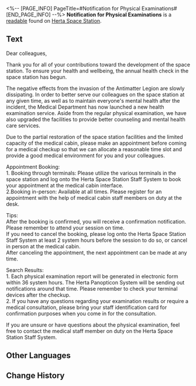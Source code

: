 <%-- [PAGE_INFO]
PageTitle=#Notification for Physical Examinations#
[END_PAGE_INFO] --%>
{{Readable Infobox
|id           = 135
|partIds      = 190281
|title        = 
|image        = Item Journal.png
|world        = Herta Space Station
|parts        = 1
|author       = <!--to be added-->
|description  = Announcement of staff medical examination posted on the medical cabin.
|part1        = Notification for Physical Examinations
|source1      = {{cx|Source missing}}
|characters   = Herta
|factions     = Antimatter Legion
}}
'''Notification for Physical Examinations''' is a [[readable]] found on [[Herta Space Station]].
<!--
==Location==
{{Map Embed|<map name>|<marker id>}}
-->
==Text==
Dear colleagues,

Thank you for all of your contributions toward the development of the space station. To ensure your health and wellbeing, the annual health check in the space station has begun.

The negative effects from the invasion of the Antimatter Legion are slowly dissipating. In order to better serve our colleagues on the space station at any given time, as well as to maintain everyone's mental health after the incident, the Medical Department has now launched a new health examination service. Aside from the regular physical examination, we have also upgraded the facilities to provide better counseling and mental health care services.

Due to the partial restoration of the space station facilities and the limited capacity of the medical cabin, please make an appointment before coming for a medical checkup so that we can allocate a reasonable time slot and provide a good medical environment for you and your colleagues.

Appointment Booking:<br />
1. Booking through terminals: Please utilize the various terminals in the space station and log onto the Herta Space Station Staff System to book your appointment at the medical cabin interface.<br />
2.Booking in-person: Available at all times. Please register for an appointment with the help of medical cabin staff members on duty at the desk.

Tips:<br />
After the booking is confirmed, you will receive a confirmation notification. Please remember to attend your session on time.<br />
If you need to cancel the booking, please log onto the Herta Space Station Staff System at least 2 system hours before the session to do so, or cancel in person at the medical cabin.<br />
After canceling the appointment, the next appointment can be made at any time.

Search Results:<br />
1. Each physical examination report will be generated in electronic form within 36 system hours. The Herta Panopticon System will be sending out notifications around that time. Please remember to check your terminal devices after the checkup.<br />
2. If you have any questions regarding your examination results or require a medical consultation, please bring your staff identification card for confirmation purposes when you come in for the consultation.

If you are unsure or have questions about the physical examination, feel free to contact the medical staff member on duty on the Herta Space Station Staff System.

<!--
==Trivia==
* 
-->
==Other Languages==
{{Other Languages
|en   = Notification for Physical Examinations
|zhs  = 空间站体检事项公告
|zht  = 太空站體檢事項公告
|ja   = 宇宙ステーション健康診断に関する通知
|ko   = 우주정거장 건강검진 관련 공지
|es   = Notificación de revisiones médicas
|fr   = Convocation à un examen physique
|ru   = Уведомление о проведении медицинского осмотра
|th   = ประกาศเรื่องการตรวจสุขภาพของสถานีอวกาศ
|vi   = Thông Báo Hạng Mục Kiểm Tra Sức Khỏe Trạm Không Gian
|de   = Benachrichtigung über ärztliche Untersuchungen
|id   = Pemberitahuan Pemeriksaan Fisik Stasiun Luar Angkasa
|pt   = Notificação para Exames Físicos
}}

==Change History==
{{Change History|1.0}}